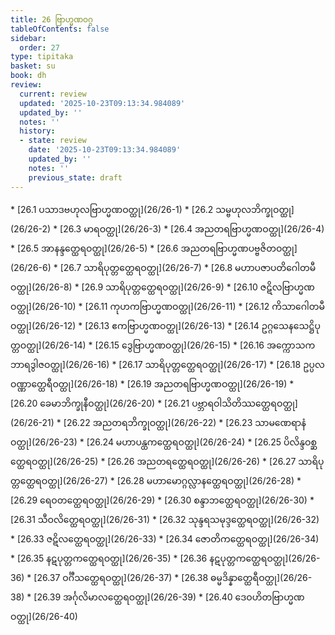 ```yaml
---
title: 26 ဗြာဟ္မဏဝဂ္ဂ
tableOfContents: false
sidebar:
  order: 27
type: tipitaka
basket: su
book: dh
review:
  current: review
  updated: '2025-10-23T09:13:34.984089'
  updated_by: ''
  notes: ''
  history:
  - state: review
    date: '2025-10-23T09:13:34.984089'
    updated_by: ''
    notes: ''
    previous_state: draft
---
```



<ReviewStatus review={frontmatter.review} showDetails={true} />

<HypothesisAnnotation frontmatter={frontmatter} />

<DynamicBreadcrumb />



<TableOfContents book="dh" section="26">
* [26.1 ပသာဒဗဟုလဗြာဟ္မဏဝတ္ထု](26/26-1)
* [26.2 သမ္ဗဟုလဘိက္ခုဝတ္ထု](26/26-2)
* [26.3 မာရဝတ္ထု](26/26-3)
* [26.4 အညတရဗြာဟ္မဏဝတ္ထု](26/26-4)
* [26.5 အာနန္ဒတ္ထေရဝတ္ထု](26/26-5)
* [26.6 အညတရဗြာဟ္မဏပဗ္ဗဇိတဝတ္ထု](26/26-6)
* [26.7 သာရိပုတ္တတ္ထေရဝတ္ထု](26/26-7)
* [26.8 မဟာပဇာပတိဂေါတမီဝတ္ထု](26/26-8)
* [26.9 သာရိပုတ္တတ္ထေရဝတ္ထု](26/26-9)
* [26.10 ဇဋိလဗြာဟ္မဏဝတ္ထု](26/26-10)
* [26.11 ကုဟကဗြာဟ္မဏဝတ္ထု](26/26-11)
* [26.12 ကိသာဂေါတမီဝတ္ထု](26/26-12)
* [26.13 ဧကဗြာဟ္မဏဝတ္ထု](26/26-13)
* [26.14 ဥဂ္ဂသေနသေဋ္ဌိပုတ္တဝတ္ထု](26/26-14)
* [26.15 ဒွေဗြာဟ္မဏဝတ္ထု](26/26-15)
* [26.16 အက္ကောသကဘာရဒွါဇဝတ္ထု](26/26-16)
* [26.17 သာရိပုတ္တတ္ထေရဝတ္ထု](26/26-17)
* [26.18 ဥပ္ပလဝဏ္ဏာတ္ထေရီဝတ္ထု](26/26-18)
* [26.19 အညတရဗြာဟ္မဏဝတ္ထု](26/26-19)
* [26.20 ခေမာဘိက္ခုနီဝတ္ထု](26/26-20)
* [26.21 ပဗ္ဘာရဝါသိတိဿတ္ထေရဝတ္ထု](26/26-21)
* [26.22 အညတရဘိက္ခုဝတ္ထု](26/26-22)
* [26.23 သာမဏေရာနံဝတ္ထု](26/26-23)
* [26.24 မဟာပန္ထကတ္ထေရဝတ္ထု](26/26-24)
* [26.25 ပိလိန္ဒဝစ္ဆတ္ထေရဝတ္ထု](26/26-25)
* [26.26 အညတရတ္ထေရဝတ္ထု](26/26-26)
* [26.27 သာရိပုတ္တတ္ထေရဝတ္ထု](26/26-27)
* [26.28 မဟာမောဂ္ဂလ္လာနတ္ထေရဝတ္ထု](26/26-28)
* [26.29 ရေဝတတ္ထေရဝတ္ထု](26/26-29)
* [26.30 စန္ဒာဘတ္ထေရဝတ္ထု](26/26-30)
* [26.31 သီဝလိတ္ထေရဝတ္ထု](26/26-31)
* [26.32 သုန္ဒရသမုဒ္ဒတ္ထေရဝတ္ထု](26/26-32)
* [26.33 ဇဋိလတ္ထေရဝတ္ထု](26/26-33)
* [26.34 ဇောတိကတ္ထေရဝတ္ထု](26/26-34)
* [26.35 နဋပုတ္တကတ္ထေရဝတ္ထု](26/26-35)
* [26.36 နဋပုတ္တကတ္ထေရဝတ္ထု](26/26-36)
* [26.37 ဝင်္ဂီသတ္ထေရဝတ္ထု](26/26-37)
* [26.38 ဓမ္မဒိန္နာတ္ထေရီဝတ္ထု](26/26-38)
* [26.39 အင်္ဂုလိမာလတ္ထေရဝတ္ထု](26/26-39)
* [26.40 ဒေဝဟိတဗြာဟ္မဏဝတ္ထု](26/26-40)
</TableOfContents>